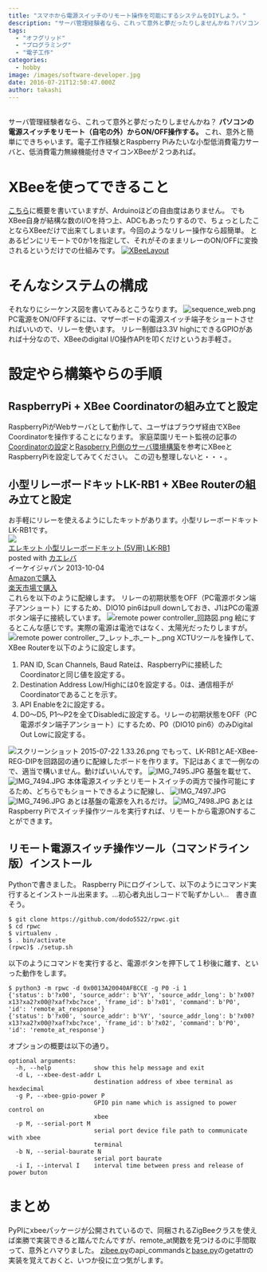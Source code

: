 ```yaml
---
title: "スマホから電源スイッチのリモート操作を可能にするシステムをDIYしよう。"
description: "サーバ管理経験者なら、これって意外と夢だったりしませんかね？パソコンの電源スイッチをリモート（自宅の外）からON/OFF操作する。これ、意外と簡単にできちゃいま..."
tags:
  - "オフグリッド"
  - "プログラミング"
  - "電子工作"
categories:
  - hobby
image: /images/software-developer.jpg
date: 2016-07-21T12:50:47.000Z
author: takashi
---
```



<br />
サーバ管理経験者なら、これって意外と夢だったりしませんかね？
<strong>パソコンの電源スイッチをリモート（自宅の外）からON/OFF操作する。</strong>
これ、意外と簡単にできちゃいます。電子工作経験とRaspberry Piみたいな小型低消費電力サーバと、低消費電力無線機能付きマイコンXBeeが２つあれば。
<h1>XBeeを使ってできること</h1>
<a href="http://blog.rinka-blossom.com/recommend-xbee/">こちら</a>に概要を書いていますが、Arduinoほどの自由度はありません。
でもXBee自身が結構な数のI/Oを持つ上、ADCもあったりするので、ちょっとしたことならXBeeだけで出来てしまいます。今回のようなリレー操作なら超簡単。
とあるピンにリモートで0か1を指定して、それがそのままリレーのON/OFFに変換されるというだけでの仕組みです。
<a href="http://xbee-sdk-doc.readthedocs.io/en/1.5.7/doc/working_xbee_extensions/#332-layout-view"><img src="http://xbee-sdk-doc.readthedocs.io/en/1.5.7/doc/images/img006bm.jpg" alt="XBeeLayout" /></a>
<h1>そんなシステムの構成</h1>
それなりにシーケンス図を書いてみるとこうなります。
<img src="https://qiita-image-store.s3.amazonaws.com/0/27086/25c88b94-f1a8-5dde-91b8-0ae88854692e.png" alt="sequence_web.png" />
PC電源をON/OFFするには、マザーボードの電源スイッチ端子をショートさせればいいので、リレーを使います。
リレー制御は3.3V highにできるGPIOがあれば十分なので、XBeeのdigital I/O操作APIを叩くだけというお手軽さ。
<h1>設定やら構築やらの手順</h1>
<h2>RaspberryPi + XBee Coordinatorの組み立てと設定</h2>
RaspberryPiがWebサーバとして動作して、ユーザはブラウザ経由でXBee Coordinatorを操作することになります。
家庭菜園リモート監視の記事の<a href="http://qiita.com/dodo5522/items/63d1efee3f70b3d5f2f6#3-2">Coordinatorの設定</a>と<a href="http://qiita.com/dodo5522/items/63d1efee3f70b3d5f2f6#2-3">Raspberry Pi側のサーバ環境構築</a>を参考にXBeeとRaspberryPiを設定してみてください。
この辺も整理しないと・・・。
<h2>小型リレーボードキットLK-RB1 + XBee Routerの組み立てと設定</h2>
お手軽にリレーを使えるようにしたキットがあります。小型リレーボードキットLK-RB1です。
<div class="kaerebalink-box"><div class="kaerebalink-image"><a href="http://c.af.moshimo.com/af/c/click?a_id=602830&amp;p_id=170&amp;pc_id=185&amp;pl_id=4062&amp;s_v=b5Rz2P0601xu&amp;url=http%3A%2F%2Fwww.amazon.co.jp%2Fexec%2Fobidos%2FASIN%2FB00FF2TXMO%2Fref%3Dnosim" target="_blank" rel="noopener"><img src="http://ecx.images-amazon.com/images/I/41up%2Bchf6GL._SL160_.jpg" style="border: none" /></a><img src="http://i.af.moshimo.com/af/i/impression?a_id=602830&amp;p_id=170&amp;pc_id=185&amp;pl_id=4062" width="1" height="1" style="border:none"></div><div class="kaerebalink-info"><div class="kaerebalink-name"><a href="http://c.af.moshimo.com/af/c/click?a_id=602830&amp;p_id=170&amp;pc_id=185&amp;pl_id=4062&amp;s_v=b5Rz2P0601xu&amp;url=http%3A%2F%2Fwww.amazon.co.jp%2Fexec%2Fobidos%2FASIN%2FB00FF2TXMO%2Fref%3Dnosim" target="_blank" rel="noopener">エレキット 小型リレーボードキット (5V用) LK-RB1</a><img src="http://i.af.moshimo.com/af/i/impression?a_id=602830&amp;p_id=170&amp;pc_id=185&amp;pl_id=4062" width="1" height="1" style="border:none"><div class="kaerebalink-powered-date">posted with <a href="http://kaereba.com" rel="nofollow noopener" target="_blank">カエレバ</a></div></div><div class="kaerebalink-detail"> イーケイジャパン 2013-10-04    </div><div class="kaerebalink-link1"><div class="shoplinkamazon"><a href="http://c.af.moshimo.com/af/c/click?a_id=602830&amp;p_id=170&amp;pc_id=185&amp;pl_id=4062&amp;s_v=b5Rz2P0601xu&amp;url=http%3A%2F%2Fwww.amazon.co.jp%2Fgp%2Fsearch%3Fkeywords%3D%2583G%2583%258C%2583L%2583b%2583g%2520%258F%25AC%258C%255E%2583%258A%2583%258C%2581%255B%2583%257B%2581%255B%2583h%2583L%2583b%2583g%2520%25285V%2597p%2529%2520LK-RB1%26__mk_ja_JP%3D%2583J%2583%255E%2583J%2583i" target="_blank" rel="noopener">Amazonで購入</a><img src="http://i.af.moshimo.com/af/i/impression?a_id=602830&amp;p_id=170&amp;pc_id=185&amp;pl_id=4062" width="1" height="1" style="border:none"></div><div class="shoplinkrakuten"><a href="http://c.af.moshimo.com/af/c/click?a_id=602830&amp;p_id=54&amp;pc_id=54&amp;pl_id=616&amp;s_v=b5Rz2P0601xu&amp;url=http%3A%2F%2Fsearch.rakuten.co.jp%2Fsearch%2Fmall%2F%25E3%2582%25A8%25E3%2583%25AC%25E3%2582%25AD%25E3%2583%2583%25E3%2583%2588%2520%25E5%25B0%258F%25E5%259E%258B%25E3%2583%25AA%25E3%2583%25AC%25E3%2583%25BC%25E3%2583%259C%25E3%2583%25BC%25E3%2583%2589%25E3%2582%25AD%25E3%2583%2583%25E3%2583%2588%2520%25285V%25E7%2594%25A8%2529%2520LK-RB1%2F-%2Ff.1-p.1-s.1-sf.0-st.A-v.2%3Fx%3D0" target="_blank" rel="noopener">楽天市場で購入</a><img src="http://i.af.moshimo.com/af/i/impression?a_id=602830&amp;p_id=54&amp;pc_id=54&amp;pl_id=616" width="1" height="1" style="border:none"></div></div></div><div class="booklink-footer" style="clear: left"></div></div>
これらを以下のように配線します。
リレーの初期状態をOFF（PC電源ボタン端子アンショート）にするため、DIO10 pin6はpull downしておき、J1はPCの電源ボタン端子に接続しています。
<img src="https://qiita-image-store.s3.amazonaws.com/0/27086/5554d4fa-6f84-aa35-ae87-9203ed333ea5.png" alt="remote power controller_回路図.png" />
絵にするとこんな感じです。実際の電源は電池ではなく、太陽光だったりしますが。
<img src="https://qiita-image-store.s3.amazonaws.com/0/27086/b64c93c0-acd6-dcd2-d5cd-363e648ca2ba.png" alt="remote power controller_フ_レット_ホ_ート_.png" />
XCTUツールを操作して、XBee Routerを以下のように設定します。
<ol>
<li>PAN ID, Scan Channels, Baud Rateは、RaspberryPiに接続したCoordinatorと同じ値を設定する。</li>
<li>Destination Address Low/Highには0を設定する。0は、通信相手がCoordinatorであることを示す。</li>
<li>API Enableを2に設定する。</li>
<li>D0〜D5, P1〜P2を全てDisabledに設定する。リレーの初期状態をOFF（PC電源ボタン端子アンショート）にするため、P0（DIO10 pin6）のみDigital Out Lowに設定する。</li>
</ol>
<img src="https://qiita-image-store.s3.amazonaws.com/0/27086/b4ab21f8-ae96-1081-ae7e-b0e30f9a8629.png" alt="スクリーンショット 2015-07-22 1.33.26.png" />
でもって、LK-RB1とAE-XBee-REG-DIPを回路図の通りに配線したボードを作ります。下記はあくまで一例なので、適当で構いません。動けばいいんです。
<img src="https://qiita-image-store.s3.amazonaws.com/0/27086/8ba01204-9a36-978a-8c38-0ed1d87ebd55.jpeg" alt="IMG_7495.JPG" />
基盤を載せて、
<img src="https://qiita-image-store.s3.amazonaws.com/0/27086/a3b3a7ad-d2e9-4f6d-a629-7e5fd126d5a6.jpeg" alt="IMG_7494.JPG" />
本体電源スイッチとリモートスイッチの両方で操作可能にするため、どちらでもショートできるように配線し、
<img src="https://qiita-image-store.s3.amazonaws.com/0/27086/12f6d906-6e80-9175-465d-741a9d8b0670.jpeg" alt="IMG_7497.JPG" />
<img src="https://qiita-image-store.s3.amazonaws.com/0/27086/e7259d5e-82b0-2b55-93b5-8a79976fd1d3.jpeg" alt="IMG_7496.JPG" />
あとは基盤の電源を入れるだけ。
<img src="https://qiita-image-store.s3.amazonaws.com/0/27086/c400687f-7107-2cfa-7431-479e98e43a0b.jpeg" alt="IMG_7498.JPG" />
あとはRaspberry Piでスイッチ操作ツールを実行すれば、リモートから電源ONすることができます。
<h2>リモート電源スイッチ操作ツール（コマンドライン版）インストール</h2>
Pythonで書きました。
Raspberry Piにログインして、以下のようにコマンド実行するとインストール出来ます。…初心者丸出しコードで恥ずかしい…　書き直そう。
<pre><code class="bash">$ git clone https://github.com/dodo5522/rpwc.git
$ cd rpwc
$ virtualenv .
$ . bin/activate
(rpwc)$ ./setup.sh
</code></pre>
以下のようにコマンドを実行すると、電源ボタンを押下して１秒後に離す、といった動作をします。
<pre><code class="bash">$ python3 -m rpwc -d 0x0013A20040AFBCCE -g P0 -i 1
{'status': b'?x00', 'source_addr': b'%Y', 'source_addr_long': b'?x00?x13?xa2?x00@?xaf?xbc?xce', 'frame_id': b'?x01', 'command': b'P0', 'id': 'remote_at_response'}
{'status': b'?x00', 'source_addr': b'%Y', 'source_addr_long': b'?x00?x13?xa2?x00@?xaf?xbc?xce', 'frame_id': b'?x02', 'command': b'P0', 'id': 'remote_at_response'}
</code></pre>
オプションの概要は以下の通り。
<pre><code class="bash">optional arguments:
  -h, --help            show this help message and exit
  -d L, --xbee-dest-addr L
                        destination address of xbee terminal as hexdecimal
  -g P, --xbee-gpio-power P
                        GPIO pin name which is assigned to power control on
                        xbee
  -p M, --serial-port M
                        serial port device file path to communicate with xbee
                        terminal
  -b N, --serial-baurate N
                        serial port baurate
  -i I, --interval I    interval time between press and release of power buton
</code></pre>
<h1>まとめ</h1>
PyPIにxbeeパッケージが公開されているので、同梱されるZigBeeクラスを使えば楽勝で実装できると踏んでたんですが、remote_at関数を見つけるのに手間取って、意外とハマりました。
<a href="https://code.google.com/p/python-xbee/source/browse/xbee/zigbee.py">zibee.py</a>のapi_commandsと<a href="https://code.google.com/p/python-xbee/source/browse/xbee/base.py">base.py</a>のgetattrの実装を覚えておくと、いつか役に立つ気がします。